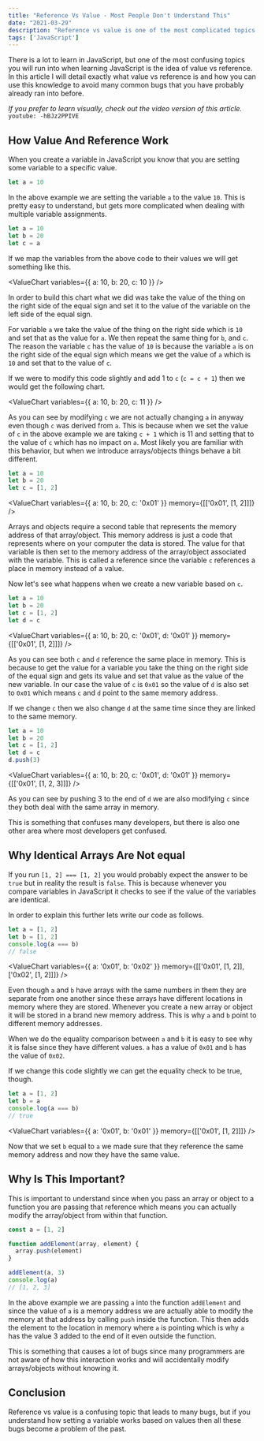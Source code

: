 ```yaml
---
title: "Reference Vs Value - Most People Don't Understand This"
date: "2021-03-29"
description: "Reference vs value is one of the most complicated topics beginner developers face, but it is much easier than it appears."
tags: ['JavaScript']
---
```




There is a lot to learn in JavaScript, but one of the most confusing topics you will run into when learning JavaScript is the idea of value vs reference. In this article I will detail exactly what value vs reference is and how you can use this knowledge to avoid many common bugs that you have probably already ran into before.

*If you prefer to learn visually, check out the video version of this article.*
`youtube: -hBJz2PPIVE`

## How Value And Reference Work

When you create a variable in JavaScript you know that you are setting some variable to a specific value.
```js
let a = 10
```
In the above example we are setting the variable `a` to the value `10`. This is pretty easy to understand, but gets more complicated when dealing with multiple variable assignments.
```js
let a = 10
let b = 20
let c = a
```
If we map the variables from the above code to their values we will get something like this.

<ValueChart variables={{ a: 10, b: 20, c: 10 }} />

In order to build this chart what we did was take the value of the thing on the right side of the equal sign and set it to the value of the variable on the left side of the equal sign.

For variable `a` we take the value of the thing on the right side which is `10` and set that as the value for `a`. We then repeat the same thing for `b`, and `c`. The reason the variable `c` has the value of `10` is because the variable `a` is on the right side of the equal sign which means we get the value of `a` which is `10` and set that to the value of `c`.

If we were to modify this code slightly and add 1 to `c` (`c = c + 1`) then we would get the following chart.

<ValueChart variables={{ a: 10, b: 20, c: 11 }} />

As you can see by modifying `c` we are not actually changing `a` in anyway even though `c` was derived from `a`. This is because when we set the value of `c` in the above example we are taking `c + 1` which is 11 and setting that to the value of `c` which has no impact on `a`. Most likely you are familiar with this behavior, but when we introduce arrays/objects things behave a bit different.
```js
let a = 10
let b = 20
let c = [1, 2]
```
<ValueChart variables={{ a: 10, b: 20, c: '0x01' }} memory={[['0x01', [1, 2]]]} />

Arrays and objects require a second table that represents the memory address of that array/object. This memory address is just a code that represents where on your computer the data is stored. The value for that variable is then set to the memory address of the array/object associated with the variable. This is called a reference since the variable `c` references a place in memory instead of a value.

Now let's see what happens when we create a new variable based on `c`.
```js
let a = 10
let b = 20
let c = [1, 2]
let d = c
```
<ValueChart variables={{ a: 10, b: 20, c: '0x01', d: '0x01' }} memory={[['0x01', [1, 2]]]} />

As you can see both `c` and `d` reference the same place in memory. This is because to get the value for a variable you take the thing on the right side of the equal sign and gets its value and set that value as the value of the new variable. In our case the value of `c` is `0x01` so the value of `d` is also set to `0x01` which means `c` and `d` point to the same memory address.

If we change `c` then we also change `d` at the same time since they are linked to the same memory.
```js
let a = 10
let b = 20
let c = [1, 2]
let d = c
d.push(3)
```
<ValueChart variables={{ a: 10, b: 20, c: '0x01', d: '0x01' }} memory={[['0x01', [1, 2, 3]]]} />

As you can see by pushing 3 to the end of `d` we are also modifying `c` since they both deal with the same array in memory.

This is something that confuses many developers, but there is also one other area where most developers get confused.

## Why Identical Arrays Are Not equal

If you run `[1, 2] === [1, 2]` you would probably expect the answer to be `true` but in reality the result is `false`. This is because whenever you compare variables in JavaScript it checks to see if the value of the variables are identical.

In order to explain this further lets write our code as follows.
```js
let a = [1, 2]
let b = [1, 2]
console.log(a === b)
// false
```
<ValueChart variables={{ a: '0x01', b: '0x02' }} memory={[['0x01', [1, 2]], ['0x02', [1, 2]]]} />

Even though `a` and `b` have arrays with the same numbers in them they are separate from one another since these arrays have different locations in memory where they are stored. Whenever you create a new array or object it will be stored in a brand new memory address. This is why `a` and `b` point to different memory addresses.

When we do the equality comparison between `a` and `b` it is easy to see why it is false since they have different values. `a` has a value of `0x01` and `b` has the value of `0x02`.

If we change this code slightly we can get the equality check to be true, though.
```js
let a = [1, 2]
let b = a
console.log(a === b)
// true
```
<ValueChart variables={{ a: '0x01', b: '0x01' }} memory={[['0x01', [1, 2]]]} />

Now that we set `b` equal to `a` we made sure that they reference the same memory address and now they have the same value.

## Why Is This Important?

This is important to understand since when you pass an array or object to a function you are passing that reference which means you can actually modify the array/object from within that function.

```js
const a = [1, 2]

function addElement(array, element) {
  array.push(element)
}

addElement(a, 3)
console.log(a)
// [1, 2, 3]
```

In the above example we are passing `a` into the function `addElement` and since the value of `a` is a memory address we are actually able to modify the memory at that address by calling `push` inside the function. This then adds the element to the location in memory where `a` is pointing which is why `a` has the value 3 added to the end of it even outside the function.

This is something that causes a lot of bugs since many programmers are not aware of how this interaction works and will accidentally modify arrays/objects without knowing it.

## Conclusion

Reference vs value is a confusing topic that leads to many bugs, but if you understand how setting a variable works based on values then all these bugs become a problem of the past.